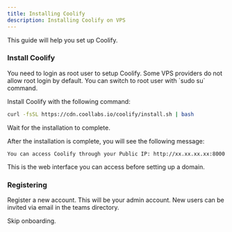 ```yaml
---
title: Installing Coolify
description: Installing Coolify on VPS
---
```



This guide will help you set up Coolify.


### Install Coolify

<Aside type="caution">
	You need to login as root user to setup Coolify.
  Some VPS providers do not allow root login by default. You can switch to root user with `sudo su` command.
</Aside>

Install Coolify with the following command:

```bash
curl -fsSL https://cdn.coollabs.io/coolify/install.sh | bash
```

Wait for the installation to complete.

After the installation is complete, you will see the following message:

```text
You can access Coolify through your Public IP: http://xx.xx.xx.xx:8000
```

This is the web interface you can access before setting up a domain.


### Registering

Register a new account. This will be your admin account. New users can be invited via email in the teams directory.

Skip onboarding.
